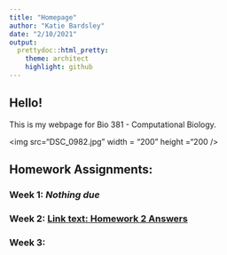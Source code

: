 ```yaml
---
title: "Homepage"
author: "Katie Bardsley"
date: "2/10/2021"
output:
  prettydoc::html_pretty:
    theme: architect
    highlight: github
---
```


## Hello!

This is my webpage for Bio 381 - Computational Biology.

<img src="DSC_0982.jpg" width = "200" height ="200 />

## Homework Assignments:

### Week 1: *Nothing due*

### Week 2: [Link text: Homework 2 Answers](Homework/HW3.html)

### Week 3: